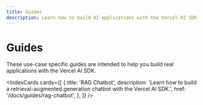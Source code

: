 ```yaml
---
title: Guides
description: Learn how to build AI applications with the Vercel AI SDK
---
```


# Guides

These use-case specific guides are intended to help you build real applications with the Vercel AI SDK.

<IndexCards
  cards={[
    {
      title: 'RAG Chatbot',
      description:
        'Learn how to build a retrieval-augmented generation chatbot with the Vercel AI SDK.',
      href: '/docs/guides/rag-chatbot',
    },
  ]}
/>
